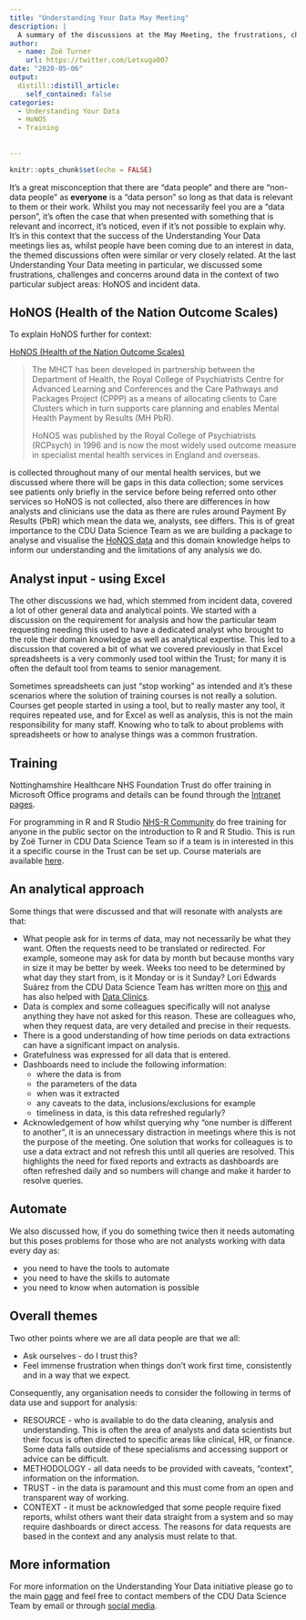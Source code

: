 ```yaml
---
title: "Understanding Your Data May Meeting"
description: |
  A summary of the discussions at the May Meeting, the frustrations, challenges and considerations of data
author:
  - name: Zoë Turner
    url: https://twitter.com/Letxuga007
date: "2020-05-06"
output:
  distill::distill_article:
    self_contained: false
categories:
  - Understanding Your Data
  - HoNOS
  - Training
  
  
--- 
```


```r
knitr::opts_chunk$set(echo = FALSE)
```

It's a great misconception that there are "data people" and there are "non-data people" as **everyone** is a "data person" so long as that data is relevant to them or their work. Whilst you may not necessarily feel you are a "data person", it's often the case that when presented with something that is relevant and incorrect, it's noticed, even if it's not possible to explain why. It's in this context that the success of the Understanding Your Data meetings lies as, whilst people have been coming due to an interest in data, the themed discussions often were similar or very closely related. At the last Understanding Your Data meeting in particular, we discussed some frustrations, challenges and concerns around data in the context of two particular subject areas: HoNOS and incident data. 

## HoNOS (Health of the Nation Outcome Scales)

To explain HoNOS further for context:

[HoNOS (Health of the Nation Outcome Scales)](https://www.rcpsych.ac.uk/events/in-house-training/health-of-nation-outcome-scales)

>The MHCT has been developed in partnership between the Department of Health, the Royal College of Psychiatrists Centre for Advanced Learning and Conferences and the Care Pathways and Packages Project (CPPP) as a means of allocating clients to Care Clusters which in turn supports care planning and enables Mental Health Payment by Results (MH PbR).
>
>HoNOS was published by the Royal College of Psychiatrists (RCPsych) in 1996 and is now the most widely used outcome measure in specialist mental health services in England and overseas. 

is collected throughout many of our mental health services, but we discussed where there will be gaps in this data collection; some services see patients only briefly in the service before being referred onto other services so HoNOS is not collected, also there are differences in how analysts and clinicians use the data as there are rules around Payment By Results (PbR) which mean the data we, analysts, see differs. This is of great importance to the CDU Data Science Team as we are building a package to analyse and visualise the [HoNOS data](https://github.com/CDU-data-science-team/honos) and this domain knowledge helps to inform our understanding and the limitations of any analysis we do.

## Analyst input - using Excel

The other discussions we had, which stemmed from incident data, covered a lot of other general data and analytical points. We started with a discussion on the requirement for analysis and how the particular team requesting needing this used to have a dedicated analyst who brought to the role their domain knowledge as well as analytical expertise. This led to a discussion that covered a bit of what we covered previously in that Excel spreadsheets is a very commonly used tool within the Trust; for many it is often the default tool from teams to senior management. 

Sometimes spreadsheets can just "stop working" as intended and it's these scenarios where the solution of training courses is not really a solution. Courses get people started in using a tool, but to really master any tool, it requires repeated use, and for Excel as well as analysis, this is not the main responsibility for many staff. Knowing who to talk to about problems with spreadsheets or how to analyse things was a common frustration. 

## Training

Nottinghamshire Healthcare NHS Foundation Trust do offer training in Microsoft Office programs and details can be found through the [Intranet pages](https://connect/?page=microsoft-office-365-training). 

For programming in R and R Studio [NHS-R Community](https://nhsrcommunity.com/) do free training for anyone in the public sector on the introduction to R and R Studio. This is run by Zoë Turner in CDU Data Science Team so if a team is in interested in this it a specific course in the Trust can be set up. Course materials are available [here](https://philosopher-analyst.netlify.app/collection/).

## An analytical approach

Some things that were discussed and that will resonate with analysts are that:

* What people ask for in terms of data, may not necessarily be what they want. Often the requests need to be translated or redirected. For example, someone may ask for data by month but because months vary in size it may be better by week. Weeks too need to be determined by what day they start from, is it Monday or is it Sunday? Lori Edwards Suárez from the CDU Data Science Team has written more on [this](https://analystinthewild.wordpress.com/2020/08/09/lost-in-translation/) and has also helped with [Data Clinics](https://cdu-data-science-team.github.io/team-blog/posts/2021-01-13-data-clinics-in-nottinghamshire-healthcare/).
* Data is complex and some colleagues specifically will not analyse anything they have not asked for this reason. These are colleagues who, when they request data, are very detailed and precise in their requests.
* There is a good understanding of how time periods on data extractions can have a significant impact on analysis.
* Gratefulness was expressed for all data that is entered. 
* Dashboards need to include the following information:
  - where the data is from
  - the parameters of the data
  - when was it extracted
  - any caveats to the data, inclusions/exclusions for example
  - timeliness in data, is this data refreshed regularly?
  
* Acknowledgement of how whilst querying why "one number is different to another", it is an unnecessary distraction in meetings where this is not the purpose of the meeting. One solution that works for colleagues is to use a data extract and not refresh this until all queries are resolved. This highlights the need for fixed reports and extracts as dashboards are often refreshed daily and so numbers will change and make it harder to resolve queries.

## Automate

We also discussed how, if you do something twice then it needs automating but this poses problems for those who are not analysts working with data every day as:

* you need to have the tools to automate
* you need to have the skills to automate
* you need to know when automation is possible

## Overall themes

Two other points where we are all data people are that we all:

* Ask ourselves - do I trust this?
* Feel immense frustration when things don't work first time, consistently and in a way that we expect.

Consequently, any organisation needs to consider the following in terms of data use and support for analysis:

* RESOURCE - who is available to do the data cleaning, analysis and understanding. This is often the area of analysts and data scientists but their focus is often directed to specific areas like clinical, HR, or finance. Some data falls outside of these specialisms and accessing support or advice can be difficult.
* METHODOLOGY - all data needs to be provided with caveats, "context", information on the information.
* TRUST - in the data is paramount and this must come from an open and transparent way of working.
* CONTEXT - it must be acknowledged that some people require fixed reports, whilst others want their data straight from a system and so may require dashboards or direct access. The reasons for data requests are based in the context and any analysis must relate to that.

## More information

For more information on the Understanding Your Data initiative please go to the main [page](https://cdu-data-science-team.github.io/team-blog/uyd.html) and feel free to contact members of the CDU Data Science Team by email or through [social media](https://cdu-data-science-team.github.io/team-blog/about.html).



